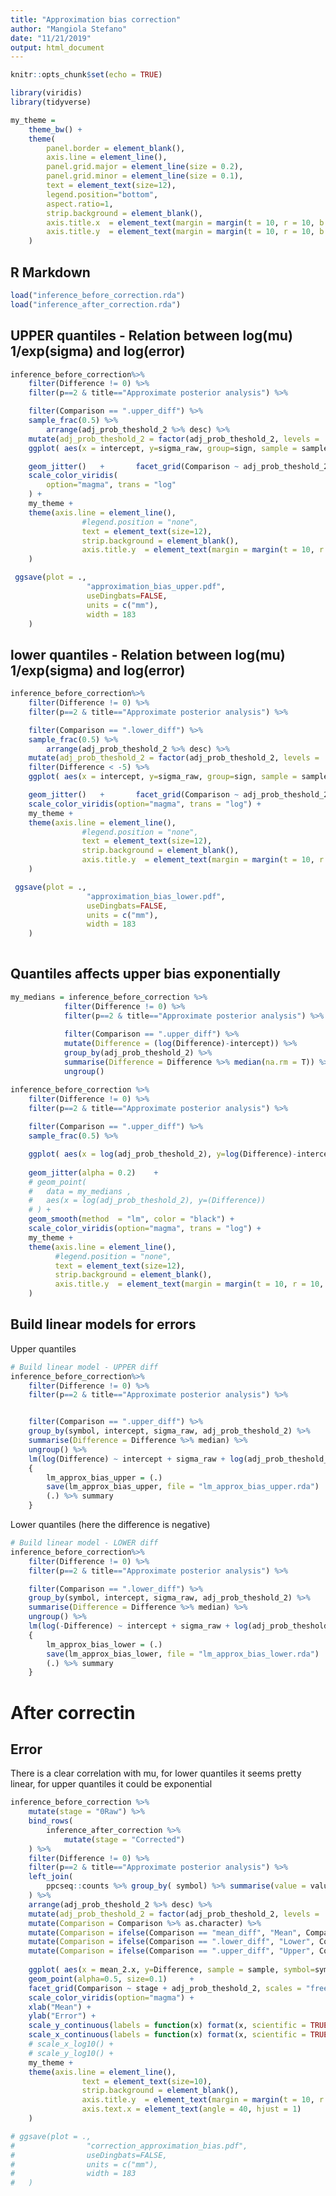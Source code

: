 ```yaml
---
title: "Approximation bias correction"
author: "Mangiola Stefano"
date: "11/21/2019"
output: html_document
---
```


```r
knitr::opts_chunk$set(echo = TRUE)

library(viridis)
library(tidyverse)

my_theme =
	theme_bw() +
	theme(
		panel.border = element_blank(),
		axis.line = element_line(),
		panel.grid.major = element_line(size = 0.2),
		panel.grid.minor = element_line(size = 0.1),
		text = element_text(size=12),
		legend.position="bottom",
		aspect.ratio=1,
		strip.background = element_blank(),
		axis.title.x  = element_text(margin = margin(t = 10, r = 10, b = 10, l = 10)),
		axis.title.y  = element_text(margin = margin(t = 10, r = 10, b = 10, l = 10))
	)
```

## R Markdown

```r
load("inference_before_correction.rda")
load("inference_after_correction.rda")
```



## UPPER quantiles - Relation between log(mu) 1/exp(sigma) and log(error)

```r

inference_before_correction%>%
	filter(Difference != 0) %>%
	filter(p==2 & title=="Approximate posterior analysis") %>%

	filter(Comparison == ".upper_diff") %>%
	sample_frac(0.5) %>%
		arrange(adj_prob_theshold_2 %>% desc) %>%
	mutate(adj_prob_theshold_2 = factor(adj_prob_theshold_2, levels = .$adj_prob_theshold_2 %>% unique)) %>%
	ggplot( aes(x = intercept, y=sigma_raw, group=sign, sample = sample, symbol=symbol, color = Difference)) +

	geom_jitter() 	+		facet_grid(Comparison ~ adj_prob_theshold_2, scales = "free_y") +
	scale_color_viridis(
		option="magma", trans = "log"
	) +
	my_theme +
	theme(axis.line = element_line(),
				#legend.position = "none",
				text = element_text(size=12),
				strip.background = element_blank(),
				axis.title.y  = element_text(margin = margin(t = 10, r = 10, b = 10, l = 10))
	)

 ggsave(plot = .,
 				 "approximation_bias_upper.pdf",
 				 useDingbats=FALSE,
 				 units = c("mm"),
 				 width = 183 
 	)

```

## lower quantiles - Relation between log(mu) 1/exp(sigma) and log(error)

```r

inference_before_correction%>%
	filter(Difference != 0) %>%
	filter(p==2 & title=="Approximate posterior analysis") %>%

	filter(Comparison == ".lower_diff") %>%
	sample_frac(0.5) %>%
		arrange(adj_prob_theshold_2 %>% desc) %>%
	mutate(adj_prob_theshold_2 = factor(adj_prob_theshold_2, levels = .$adj_prob_theshold_2 %>% unique)) %>%
	filter(Difference < -5) %>%
	ggplot( aes(x = intercept, y=sigma_raw, group=sign, sample = sample, symbol=symbol, color = -Difference)) +

	geom_jitter() 	+		facet_grid(Comparison ~ adj_prob_theshold_2, scales = "free_y") +
	scale_color_viridis(option="magma", trans = "log") +
	my_theme +
	theme(axis.line = element_line(),
				#legend.position = "none",
				text = element_text(size=12),
				strip.background = element_blank(),
				axis.title.y  = element_text(margin = margin(t = 10, r = 10, b = 10, l = 10))
	)

 ggsave(plot = .,
 				 "approximation_bias_lower.pdf",
 				 useDingbats=FALSE,
 				 units = c("mm"),
 				 width = 183 
 	)
 
```


## Quantiles affects upper bias exponentially

```r

my_medians = inference_before_correction %>%
            filter(Difference != 0) %>%
            filter(p==2 & title=="Approximate posterior analysis") %>%
            
            filter(Comparison == ".upper_diff") %>%
            mutate(Difference = (log(Difference)-intercept)) %>%
            group_by(adj_prob_theshold_2) %>% 
            summarise(Difference = Difference %>% median(na.rm = T)) %>% 
            ungroup()

inference_before_correction %>%
    filter(Difference != 0) %>%
    filter(p==2 & title=="Approximate posterior analysis") %>%
    
    filter(Comparison == ".upper_diff") %>%
    sample_frac(0.5) %>%

    ggplot( aes(x = log(adj_prob_theshold_2), y=log(Difference)-intercept, color = intercept)) +
    
    geom_jitter(alpha = 0.2) 	+	
	# geom_point(
	# 	data = my_medians ,
	# 	aes(x = log(adj_prob_theshold_2), y=(Difference))
	# ) +
	geom_smooth(method  = "lm", color = "black") +
	scale_color_viridis(option="magma", trans = "log") +
	my_theme +
    theme(axis.line = element_line(),
          #legend.position = "none",
          text = element_text(size=12),
          strip.background = element_blank(),
          axis.title.y  = element_text(margin = margin(t = 10, r = 10, b = 10, l = 10))
    )


```


## Build linear models for errors

Upper quantiles

```r

# Build linear model - UPPER diff
inference_before_correction%>%
	filter(Difference != 0) %>%
	filter(p==2 & title=="Approximate posterior analysis") %>%


	filter(Comparison == ".upper_diff") %>%
	group_by(symbol, intercept, sigma_raw, adj_prob_theshold_2) %>%
	summarise(Difference = Difference %>% median) %>%
	ungroup() %>%
	lm(log(Difference) ~ intercept + sigma_raw + log(adj_prob_theshold_2), data = .) %>%
	{
		lm_approx_bias_upper = (.)
		save(lm_approx_bias_upper, file = "lm_approx_bias_upper.rda")
		(.) %>% summary
	}

```

Lower quantiles (here the difference is negative)

```r

# Build linear model - LOWER diff
inference_before_correction%>%
	filter(Difference != 0) %>%
	filter(p==2 & title=="Approximate posterior analysis") %>%

	filter(Comparison == ".lower_diff") %>%
	group_by(symbol, intercept, sigma_raw, adj_prob_theshold_2) %>%
	summarise(Difference = Difference %>% median) %>%
	ungroup() %>%
	lm(log(-Difference) ~ intercept + sigma_raw + log(adj_prob_theshold_2), data = .) %>%
	{
		lm_approx_bias_lower = (.)
		save(lm_approx_bias_lower, file = "lm_approx_bias_lower.rda")
		(.) %>% summary
	}

```

# After correctin

## Error 

There is a clear correlation with mu, for lower quantiles it seems pretty linear, for upper quantiles it could be exponential

```r

inference_before_correction %>%
	mutate(stage = "0Raw") %>%
	bind_rows(
		inference_after_correction %>%
			mutate(stage = "Corrected")
	) %>%
	filter(Difference != 0) %>%
	filter(p==2 & title=="Approximate posterior analysis") %>%
	left_join(
		ppcseq::counts %>% group_by( symbol) %>% summarise(value = value %>% `+` (1) %>% log %>% mean, PValue = PValue %>% log %>% mean)
	) %>%
	arrange(adj_prob_theshold_2 %>% desc) %>%
	mutate(adj_prob_theshold_2 = factor(adj_prob_theshold_2, levels = .$adj_prob_theshold_2 %>% unique)) %>%
	mutate(Comparison = Comparison %>% as.character) %>%
	mutate(Comparison = ifelse(Comparison == "mean_diff", "Mean", Comparison)) %>%
	mutate(Comparison = ifelse(Comparison == ".lower_diff", "Lower", Comparison)) %>%
	mutate(Comparison = ifelse(Comparison == ".upper_diff", "Upper", Comparison)) %>%
	
	ggplot( aes(x = mean_2.x, y=Difference, sample = sample, symbol=symbol, color = sigma_raw)) +
	geom_point(alpha=0.5, size=0.1) 	+		
	facet_grid(Comparison ~ stage + adj_prob_theshold_2, scales = "free_y") +
	scale_color_viridis(option="magma") +
	xlab("Mean") + 
	ylab("Error") +
	scale_y_continuous(labels = function(x) format(x, scientific = TRUE)) +
	scale_x_continuous(labels = function(x) format(x, scientific = TRUE)) +
	# scale_x_log10() +
	# scale_y_log10() +
	my_theme +
	theme(axis.line = element_line(),
				text = element_text(size=10),
				strip.background = element_blank(),
				axis.title.y  = element_text(margin = margin(t = 10, r = 10, b = 10, l = 10)),
				axis.text.x = element_text(angle = 40, hjust = 1)
	) 

# ggsave(plot = .,
# 				 "correction_approximation_bias.pdf",
# 				 useDingbats=FALSE,
# 				 units = c("mm"),
# 				 width = 183
# 	)
```

